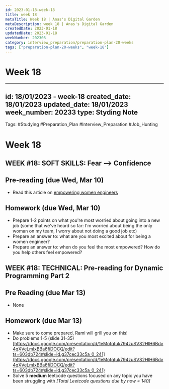 ```yaml
---
id: 2023-01-18-week-18
title: week 18
metaTitle: Week 18 | Anas's Digital Garden
metaDescription: week 18 | Anas's Digital Garden
createdDate: 2023-01-18
updatedDate: 2023-01-18
weekNumber: 202303
category: interview_preparation/preparation-plan-20-weeks
tags: ["preparation-plan-20-weeks", "week-18"]
---
```


# Week 18

---
id: 18/01/2023 - week-18
created_date: 18/01/2023
updated_date: 18/01/2023
week_number: 20233
type: Styding Note
---

Tags: #Studying #Preparation_Plan #Interview_Preparation #Job_Hunting

# Week 18

## WEEK #18: SOFT SKILLS: Fear --> Confidence

## Pre-reading (due Wed, Mar 10)

- Read this article on [empowering women engineers](https://www.codementor.io/blog/women-in-tech-6ev3m997u3)

## Homework (due Wed, Mar 10)

- Prepare 1-2 points on what you're most worried about going into a new job (some that we've heard so far: I'm worried about being the only woman on my team, I worry about not doing a good job etc)
- Prepare an answer to: what are you most excited about for being a women engineer?
- Prepare an answer to: when do you feel the most empowered? How do you help others feel empowered?

##


## WEEK #18: TECHNICAL: Pre-reading for Dynamic Programming Part 2

## Pre Reading (due Mar 13)

- None

## Homework (due Mar 13)

- Make sure to come prepared, Rami will grill you on this!
- Do problems 1-5 (slide 31-35) [https://docs.google.com/presentation/d/1eMofqtuk794zuSVS2HlH6Bdv4qXVeLmIxBBa6fiDOCQ/edit?ts=603db724#slide=id.g37cec33c5a_0_241](https://docs.google.com/presentation/d/1eMofqtuk794zuSVS2HlH6Bdv4qXVeLmIxBBa6fiDOCQ/edit?ts=603db724#slide=id.g37cec33c5a_0_241)
- Solve 5 **medium** leetcode questions focused on any topic you have been struggling with *[Total Leetcode questions due by now = 140]*

##
